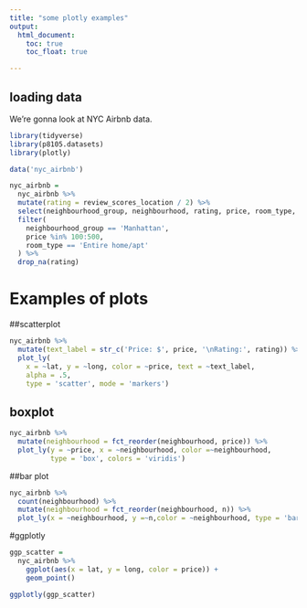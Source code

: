 ```yaml
---
title: "some plotly examples"
output: 
  html_document:
    toc: true
    toc_float: true

---
```


## loading data

We're gonna look at NYC Airbnb data.

```r

library(tidyverse)
library(p8105.datasets)
library(plotly)
```

```r
data('nyc_airbnb')

nyc_airbnb = 
  nyc_airbnb %>% 
  mutate(rating = review_scores_location / 2) %>% 
  select(neighbourhood_group, neighbourhood, rating, price, room_type, lat, long) %>% 
  filter(
    neighbourhood_group == 'Manhattan', 
    price %in% 100:500,
    room_type == 'Entire home/apt'
  ) %>% 
  drop_na(rating)
```

# Examples of plots

##scatterplot

```r
nyc_airbnb %>% 
  mutate(text_label = str_c('Price: $', price, '\nRating:', rating)) %>% 
  plot_ly(
    x = ~lat, y = ~long, color = ~price, text = ~text_label, 
    alpha = .5, 
    type = 'scatter', mode = 'markers')
```


## boxplot

```r
nyc_airbnb %>% 
  mutate(neighbourhood = fct_reorder(neighbourhood, price)) %>% 
  plot_ly(y = ~price, x = ~neighbourhood, color =~neighbourhood,
          type = 'box', colors = 'viridis')
```


##bar plot

```r
nyc_airbnb %>% 
  count(neighbourhood) %>% 
  mutate(neighbourhood = fct_reorder(neighbourhood, n)) %>% 
  plot_ly(x = ~neighbourhood, y =~n,color = ~neighbourhood, type = 'bar', colors = 'viridis')
```

#ggplotly

```r
ggp_scatter = 
  nyc_airbnb %>% 
    ggplot(aes(x = lat, y = long, color = price)) +
    geom_point()

ggplotly(ggp_scatter)
```

